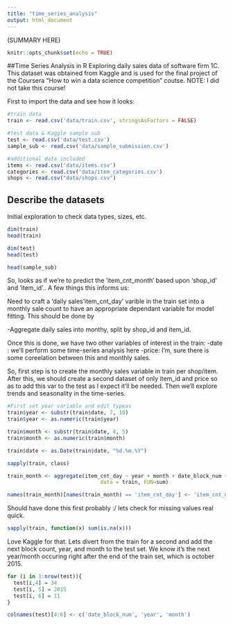 ```yaml
---
title: "time_series_analysis"
output: html_document
---
```


(SUMMARY HERE)


```r
knitr::opts_chunk$set(echo = TRUE)
```

##Time Series Analysis in R
Exploring daily sales data of software firm 1C. This dataset was obtained from Kaggle and is used for the final project of the Coursera "How to win a data science competition" coutse.  NOTE: I did not take this course!

First to import the data and see how it looks:


```r
#train data
train <- read.csv('data/train.csv', stringsAsFactors = FALSE)

#test data & Kaggle sample sub
test <- read.csv('data/test.csv')
sample_sub <- read.csv('data/sample_submission.csv')

#additional data included
items <- read.csv('data/items.csv')
categories <- read.csv('data/item_categories.csv')
shops <- read.csv("data/shops.csv")
```

## Describe the datasets

Initial exploration to check data types, sizes, etc. 

```r
dim(train)
head(train)

dim(test)
head(test)

head(sample_sub)

```

So, looks as if we're to predict the 'item_cnt_month' based upon 'shop_id' and 'item_id'.. A few things this informs us:

Need to craft a 'daily sales'item_cnt_day' varible in the train set into a monthly sale count to have an appropriate dependant variable for model fitting. This should be done by  
  
  -Aggregate daily sales into monthy, split by shop_id and item_id.

Once this is done, we have two other variables of interest in the train:
  -date :  we'll perform some time-series analysis here
  -price: I'm, sure there is some coreelation between this and monthly sales.
  
So, first step is to create the monthly sales variable in train per shop/item. After this, we should create a second dataset of only item_id and price so as to add this var to the test as I expect it'll be needed. Then we'll explore trends and seasonality in the time-series.

```r
#First set year variable and edit typeas
train$year <- substr(train$date, 7, 10)
train$year <- as.numeric(train$year)

train$month <- substr(train$date, 4, 5)
train$month <- as.numeric(train$month)

train$date <- as.Date(train$date, "%d.%m.%Y")

sapply(train, class)

train_month <- aggregate(item_cnt_day ~ year + month + date_block_num + shop_id + item_id,
                              data = train, FUN=sum)

names(train_month)[names(train_month) == 'item_cnt_day'] <- 'item_cnt_month'
```

Should have done this first probably :/  lets check for missing values real quick.

```r
sapply(train, function(x) sum(is.na(x)))

```

Love Kaggle for that.  Lets divert from the train for a second and add the next block count, year, and month to the test set.  We know it's the next year/month occuring right after the end of the train set, which is october 2015.

```r
for (i in 1:nrow(test)){
  test[i,4] = 34
  test[i, 5] = 2015
  test[i, 6] = 11
}

colnames(test)[4:6] <- c('date_block_num', 'year', 'month')



```
